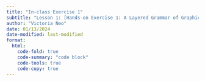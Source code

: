 ```yaml
---
title: "In-class Exercise 1"
subtitle: "Lesson 1: [Hands-on Exercise 1: A Layered Grammar of Graphics: ggplot2 methods](https://r4va.netlify.app/chap01)" 
author: "Victoria Neo"
date: 01/13/2024
date-modified: last-modified
format:
  html:
    code-fold: true
    code-summary: "code block"
    code-tools: true
    code-copy: true
---
```


